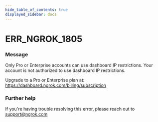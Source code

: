```yaml
---
hide_table_of_contents: true
displayed_sidebar: docs
---
```



# ERR_NGROK_1805

### Message

Only Pro or Enterprise accounts can use dashboard IP restrictions.
Your account is not authorized to use dashboard IP restrictions.

Upgrade to a Pro or Enterprise plan at: https://dashboard.ngrok.com/billing/subscription

### Further help

If you're having trouble resolving this error, please reach out to [support@ngrok.com](mailto:support@ngrok.com?subject=Help%20with%20ERR_NGROK_1805)

<ErrorDetails error="err_ngrok_1805" />
